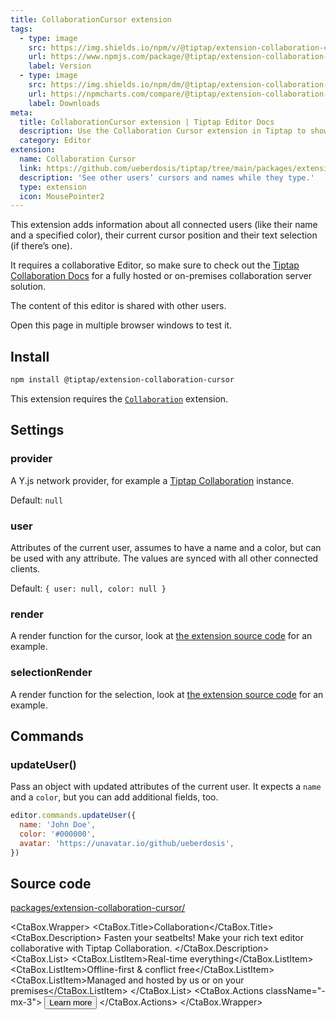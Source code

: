 ```yaml
---
title: CollaborationCursor extension
tags:
  - type: image
    src: https://img.shields.io/npm/v/@tiptap/extension-collaboration-cursor.svg?label=version
    url: https://www.npmjs.com/package/@tiptap/extension-collaboration-cursor
    label: Version
  - type: image
    src: https://img.shields.io/npm/dm/@tiptap/extension-collaboration-cursor.svg
    url: https://npmcharts.com/compare/@tiptap/extension-collaboration-cursor?minimal=true
    label: Downloads
meta:
  title: CollaborationCursor extension | Tiptap Editor Docs
  description: Use the Collaboration Cursor extension in Tiptap to show other user’s cursors and their names while they type. More in the docs!
  category: Editor
extension:
  name: Collaboration Cursor
  link: https://github.com/ueberdosis/tiptap/tree/main/packages/extension-collaboration-cursor
  description: 'See other users’ cursors and names while they type.'
  type: extension
  icon: MousePointer2
---
```



This extension adds information about all connected users (like their name and a specified color), their current cursor position and their text selection (if there’s one).

It requires a collaborative Editor, so make sure to check out the [Tiptap Collaboration Docs](/collaboration/getting-started/overview) for a fully hosted or on-premises collaboration server solution.

<Callout title="Public Demo" variant="warning">
  The content of this editor is shared with other users.
</Callout>

<CodeDemo path="/Extensions/CollaborationCursor?hideSource" />
<CodeDemo path="/Extensions/CollaborationCursor" />

Open this page in multiple browser windows to test it.

## Install

```bash
npm install @tiptap/extension-collaboration-cursor
```

This extension requires the [`Collaboration`](/collaboration/getting-started/overview) extension.

## Settings

### provider

A Y.js network provider, for example a [Tiptap Collaboration](/collaboration/getting-started/overview) instance.

Default: `null`

### user

Attributes of the current user, assumes to have a name and a color, but can be used with any attribute. The values are synced with all other connected clients.

Default: `{ user: null, color: null }`

### render

A render function for the cursor, look at [the extension source code](https://github.com/ueberdosis/tiptap/blob/main/packages/extension-collaboration-cursor/) for an example.

### selectionRender

A render function for the selection, look at [the extension source code](https://github.com/ueberdosis/tiptap/blob/main/packages/extension-collaboration-cursor/) for an example.

## Commands

### updateUser()

Pass an object with updated attributes of the current user. It expects a `name` and a `color`, but you can add additional fields, too.

```js
editor.commands.updateUser({
  name: 'John Doe',
  color: '#000000',
  avatar: 'https://unavatar.io/github/ueberdosis',
})
```

## Source code

[packages/extension-collaboration-cursor/](https://github.com/ueberdosis/tiptap/blob/main/packages/extension-collaboration-cursor/)

<CtaBox.Wrapper>
  <CtaBox.Title>Collaboration</CtaBox.Title>
  <CtaBox.Description>
    Fasten your seatbelts! Make your rich text editor collaborative with Tiptap Collaboration.
  </CtaBox.Description>
  <CtaBox.List>
    <CtaBox.ListItem>Real-time everything</CtaBox.ListItem>
    <CtaBox.ListItem>Offline-first & conflict free</CtaBox.ListItem>
    <CtaBox.ListItem>Managed and hosted by us or on your premises</CtaBox.ListItem>
  </CtaBox.List>
  <CtaBox.Actions className="-mx-3">
    <Button className="text-white/80 hover:text-white/100" variant="tertiary" asChild>
      <Link href="/collaboration/getting-started/overview">
        Learn more
        <ArrowRightIcon className="w-4 h-4" />
      </Link>
    </Button>
  </CtaBox.Actions>
</CtaBox.Wrapper>

